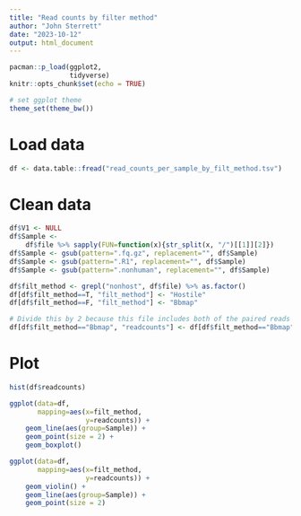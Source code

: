 ```yaml
---
title: "Read counts by filter method"
author: "John Sterrett"
date: "2023-10-12"
output: html_document
---
```


```r
pacman::p_load(ggplot2,
               tidyverse)
knitr::opts_chunk$set(echo = TRUE)

# set ggplot theme
theme_set(theme_bw())
```

# Load data

```r
df <- data.table::fread("read_counts_per_sample_by_filt_method.tsv")

```

# Clean data

```r
df$V1 <- NULL
df$Sample <- 
    df$file %>% sapply(FUN=function(x){str_split(x, "/")[[1]][2]})
df$Sample <- gsub(pattern=".fq.gz", replacement="", df$Sample)
df$Sample <- gsub(pattern=".R1", replacement="", df$Sample)
df$Sample <- gsub(pattern=".nonhuman", replacement="", df$Sample)

df$filt_method <- grepl("nonhost", df$file) %>% as.factor()
df[df$filt_method==T, "filt_method"] <- "Hostile"
df[df$filt_method==F, "filt_method"] <- "Bbmap"

# Divide this by 2 because this file includes both of the paired reads
df[df$filt_method=="Bbmap", "readcounts"] <- df[df$filt_method=="Bbmap", "readcounts"]/2
```

# Plot
```r
hist(df$readcounts)

ggplot(data=df, 
       mapping=aes(x=filt_method,
                   y=readcounts)) +
    geom_line(aes(group=Sample)) + 
    geom_point(size = 2) + 
    geom_boxplot()

ggplot(data=df, 
       mapping=aes(x=filt_method,
                   y=readcounts)) +
    geom_violin() +
    geom_line(aes(group=Sample)) + 
    geom_point(size = 2)
```

